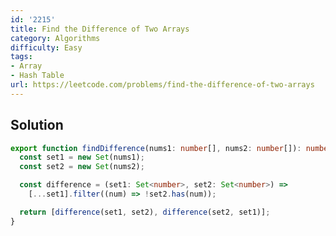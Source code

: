 ```yaml
---
id: '2215'
title: Find the Difference of Two Arrays
category: Algorithms
difficulty: Easy
tags:
- Array
- Hash Table
url: https://leetcode.com/problems/find-the-difference-of-two-arrays
---
```


## Solution

```typescript filename="solution.ts" copy
export function findDifference(nums1: number[], nums2: number[]): number[][] {
  const set1 = new Set(nums1);
  const set2 = new Set(nums2);

  const difference = (set1: Set<number>, set2: Set<number>) =>
    [...set1].filter((num) => !set2.has(num));

  return [difference(set1, set2), difference(set2, set1)];
}
```


